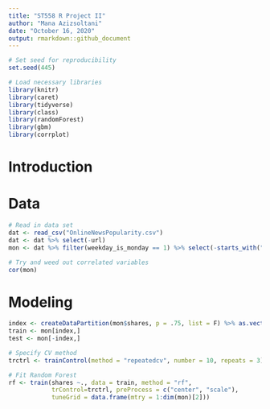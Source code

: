 ```yaml
---
title: "ST558 R Project II"
author: "Mana Azizsoltani"
date: "October 16, 2020"
output: rmarkdown::github_document
---
```


```r
# Set seed for reproducibility
set.seed(445)

# Load necessary libraries
library(knitr)
library(caret)
library(tidyverse)
library(class)
library(randomForest)
library(gbm)
library(corrplot)
```

# Introduction

# Data
```r
# Read in data set
dat <- read_csv("OnlineNewsPopularity.csv")
dat <- dat %>% select(-url)
mon <- dat %>% filter(weekday_is_monday == 1) %>% select(-starts_with("weekday_is_"))

# Try and weed out correlated variables
cor(mon)
```

# Modeling

```r
index <- createDataPartition(mon$shares, p = .75, list = F) %>% as.vector()
train <- mon[index,]
test <- mon[-index,]

# Specify CV method
trctrl <- trainControl(method = "repeatedcv", number = 10, repeats = 3)

# Fit Random Forest
rf <- train(shares ~., data = train, method = "rf",
            trControl=trctrl, preProcess = c("center", "scale"),
            tuneGrid = data.frame(mtry = 1:dim(mon)[2]))


```

